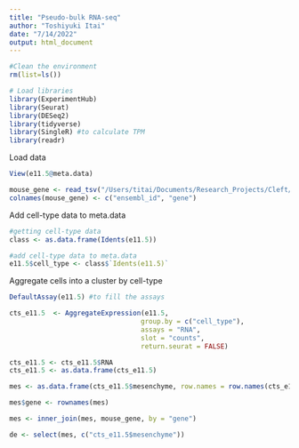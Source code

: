 ---
title: "Pseudo-bulk RNA-seq"
author: "Toshiyuki Itai"
date: "7/14/2022"
output: html_document
---

```{r}
#Clean the environment
rm(list=ls())
```

```{r}
# Load libraries
library(ExperimentHub)
library(Seurat)
library(DESeq2)
library(tidyverse)
library(SingleR) #to calculate TPM
library(readr)
```

Load data
```{r}
View(e11.5@meta.data)
```

```{r}
mouse_gene <- read_tsv("/Users/titai/Documents/Research_Projects/Cleft/0_single_cell_analysis/E11.5/genes.tsv", col_names = FALSE)
colnames(mouse_gene) <- c("ensembl_id", "gene")
```

Add cell-type data to meta.data
```{r}
#getting cell-type data
class <- as.data.frame(Idents(e11.5))
```
```{r}
#add cell-type data to meta.data
e11.5$cell_type <- class$`Idents(e11.5)`
```

Aggregate cells into a cluster by cell-type
```{r}
DefaultAssay(e11.5) #to fill the assays
```

```{r}
cts_e11.5  <- AggregateExpression(e11.5, 
                                 group.by = c("cell_type"),
                                 assays = "RNA",
                                 slot = "counts",
                                 return.seurat = FALSE)
```

```{r}
cts_e11.5 <- cts_e11.5$RNA
cts_e11.5 <- as.data.frame(cts_e11.5)
```

```{r}
mes <- as.data.frame(cts_e11.5$mesenchyme, row.names = row.names(cts_e11.5))
```
```{r}
mes$gene <- rownames(mes)
```
```{r}
mes <- inner_join(mes, mouse_gene, by = "gene")
```
```{r}
de <- select(mes, c("cts_e11.5$mesenchyme"))
```









